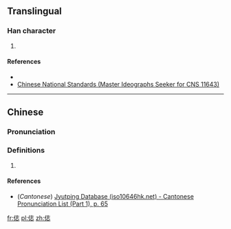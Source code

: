 ==Translingual==

===Han character===
{{Han char|rn=9|rad=人|as=07|sn=9|four=|canj=OGP,XOGP|ids=⿰亻志}}

# {{defn|Han|sort=人07}}

====References====
* {{Han ref|kx=0106.041|hdz=10156.141|uh=4FE7|ud=20455}}
*[http://www.cns11643.gov.tw/AIDB/query_general_view.do?page=3&code=644A Chinese National Standards (Master Ideographs Seeker for CNS 11643)]

----

==Chinese==
{{zh-forms}}

===Pronunciation===
{{zh-pron
|m=zhì
|c=zi3
|mc=
|oc=
|ma=
|cat=
}}

===Definitions===
# {{rfdef|lang=zh}}

====References====
*(''Cantonese'') [http://www.iso10646hk.net/jp/document/download.jsp Jyutping Database (iso10646hk.net) - Cantonese Pronunciation List (Part 1), p. 65]

[[fr:俧]]
[[pl:俧]]
[[zh:俧]]